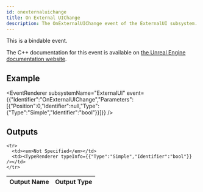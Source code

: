 ```yaml
---
id: onexternaluichange
title: On External UIChange
description: The OnExternalUIChange event of the ExternalUI subsystem.
---
```



This is a bindable event.

The C++ documentation for this event is available on [the Unreal Engine documentation website](https://dev.epicgames.com/documentation/en-us/unreal-engine/API/Plugins/OnlineSubsystem/Interfaces/IOnlineExternalUI/).

## Example

<EventRenderer subsystemName="ExternalUI" event={{"Identifier":"OnExternalUIChange","Parameters":[{"Position":0,"Identifier":null,"Type":{"Type":"Simple","Identifier":"bool"}}]}} />

## Outputs


<table>
  <thead>
    <tr>
      <th>Output Name</th>
      <th>Output Type</th>
    </tr>
  </thead>
  <tbody>
    
    <tr>
      <td><em>Not Specified</em></td>
      <td><TypeRenderer typeInfo={{"Type":"Simple","Identifier":"bool"}} /></td>
    </tr>
  </tbody>
</table>


